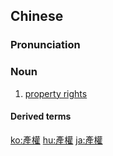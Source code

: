 {{also|产权}}
==Chinese==
{{zh-forms|s=产权}}

===Pronunciation===
{{zh-pron
|m=chǎnquán
|cat=n
}}

===Noun===
{{zh-noun}}

# [[property rights]]

====Derived terms====
{{zh-der|產權轉讓|知識產權}}

[[ko:產權]]
[[hu:產權]]
[[ja:產權]]
